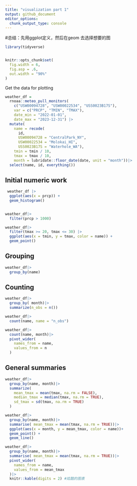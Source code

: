 ```yaml
---
title: "visualization part 1"
output: github_document
editor_options: 
  chunk_output_type: console
---
```

#总结：先用ggplot定义，然后在geom 去选择想要的图
```r
library(tidyverse)


knitr::opts_chunk$set(
  fig.width = 6,
  fig.asp = .6,
  out.width = "90%"
)
```

Get the data for plotting 
```r
weather_df = 
  rnoaa::meteo_pull_monitors(
    c("USW00094728", "USW00022534", "USS0023B17S"),
    var = c("PRCP", "TMIN", "TMAX"), 
    date_min = "2022-01-01",
    date_max = "2023-12-31") |>
  mutate(
    name = recode(
      id, 
      USW00094728 = "CentralPark_NY", 
      USW00022534 = "Molokai_HI",
      USS0023B17S = "Waterhole_WA"),
    tmin = tmin / 10,
    tmax = tmax / 10, 
    month = lubridate::floor_date(date, unit = "month"))|>
  select(name, id, everything())
```

## Initial numeric work

```r
 weather_df |>
  ggplot(aes(x = prcp)) +
  geom_histogram()
  
```

```r
weather_df|>
  filter(prcp > 1000)
```

```r
weather_df|>
  filter(tmax >= 20, tmax <= 30) |>
  ggplot(aes(x = tmin, y = tmax, color = name)) +
  geom_point()
```

## Grouping 
```r
weather_df|>
  group_by(name)
```

## Counting

```r
weather_df|>
  group_by( month)|>
  summarize(n_obs = n())
```

```r
weather_df|>
  count(name, name = "n_obs")
```

```r
weather_df|>
  count(name, month)|>
  pivot_wider(
    names_from = name, 
    values_from = n
  )
```

## General summaries
```r
weather_df|>
  group_by(name, month)|>
  summarize(
    mean_tmax = mean(tmax, na.rm = FALSE),
    median_tmax = median(tmax, na.rm = TRUE),
    sd_tmax = sd(tmax, na.rm = TRUE)
  )
```

```r
weather_df|>
  group_by(name, month)|>
  summarise( mean_tmax = mean(tmax, na.rm = TRUE))|>
  ggplot(aes(x = month, y = mean_tmax, color = name))+
  geom_point() + 
  geom_line()
```

```r
weather_df|>
  group_by(name, month)|>
  summarise( mean_tmax = mean(tmax, na.rm = TRUE))|>
  pivot_wider(
    names_from = name,
    values_from = mean_tmax
  )|>
  knitr::kable(digits = 2) #炫酷的图表
```

